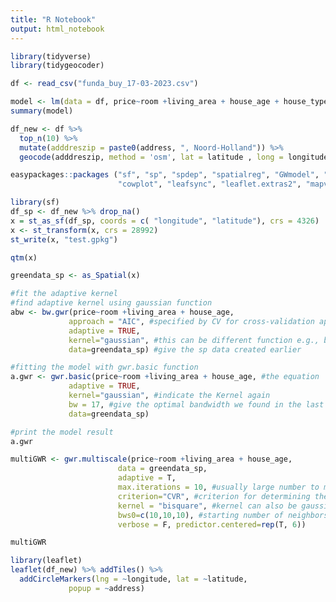 ```yaml
---
title: "R Notebook"
output: html_notebook
---
```



```r
library(tidyverse)
library(tidygeocoder)
```

```r
df <- read_csv("funda_buy_17-03-2023.csv")
```

```r
model <- lm(data = df, price~room +living_area + house_age + house_type)
summary(model)
```


```r


df_new <- df %>% 
  top_n(10) %>% 
  mutate(adddreszip = paste0(address, ", Noord-Holland")) %>% 
  geocode(adddreszip, method = 'osm', lat = latitude , long = longitude)

```

```r
easypackages::packages ("sf", "sp", "spdep", "spatialreg", "GWmodel", "tmap", "mapview", "car", "RColorBrewer", 
                        "cowplot", "leafsync", "leaflet.extras2", "mapview", "tidyverse")


```

```r
library(sf)
df_sp <- df_new %>% drop_na()
x = st_as_sf(df_sp, coords = c( "longitude", "latitude"), crs = 4326)
x <- st_transform(x, crs = 28992)
st_write(x, "test.gpkg")


```

```r

qtm(x)
```
```r
greendata_sp <- as_Spatial(x)

#fit the adaptive kernel 
#find adaptive kernel using gaussian function
abw <- bw.gwr(price~room +living_area + house_age,
             approach = "AIC", #specified by CV for cross-validation approach or by AIC corrected (AICc), we used AIC 
             adaptive = TRUE,
             kernel="gaussian", #this can be different function e.g., bisquare,exponential, depend on the prior understanding or choice of the modeler
             data=greendata_sp) #give the sp data created earlier
```

```r
#fitting the model with gwr.basic function
a.gwr <- gwr.basic(price~room +living_area + house_age, #the equation
             adaptive = TRUE,
             kernel="gaussian", #indicate the Kernel again
             bw = 17, #give the optimal bandwidth we found in the last stage
             data=greendata_sp) 

#print the model result
a.gwr
```
```r
multiGWR <- gwr.multiscale(price~room +living_area + house_age, 
                        data = greendata_sp,
                        adaptive = T, 
                        max.iterations = 10, #usually large number to make sure each variable converage to best bandwidth
                        criterion="CVR", #criterion for determining the convergence of the back-fitting procedure
                        kernel = "bisquare", #kernel can also be gaussian, exponential
                        bws0=c(10,10,10), #starting number of neighbors  
                        verbose = F, predictor.centered=rep(T, 6)) 
```

```r
multiGWR
```



```r
library(leaflet)
leaflet(df_new) %>% addTiles() %>%
  addCircleMarkers(lng = ~longitude, lat = ~latitude, 
             popup = ~address)
```


